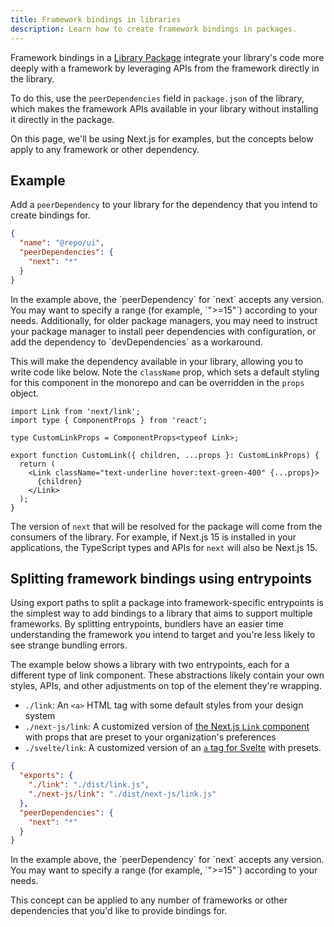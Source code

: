 ```yaml
---
title: Framework bindings in libraries
description: Learn how to create framework bindings in packages.
---
```



Framework bindings in a [Library Package](/repo/docs/core-concepts/package-types#library-packages) integrate your library's code more deeply with a framework by leveraging APIs from the framework directly in the library.

To do this, use the `peerDependencies` field in `package.json` of the library, which makes the framework APIs available in your library without installing it directly in the package.

<Callout type="good-to-know">
  On this page, we'll be using Next.js for examples, but the concepts below
  apply to any framework or other dependency.
</Callout>

## Example

Add a `peerDependency` to your library for the dependency that you intend to create bindings for.

```json title="./packages/ui/package.json"
{
  "name": "@repo/ui",
  "peerDependencies": {
    "next": "*"
  }
}
```

<Callout type="good-to-know">
  In the example above, the `peerDependency` for `next` accepts any version. You
  may want to specify a range (for example, `">=15"`) according to your needs.
  Additionally, for older package managers, you may need to instruct your
  package manager to install peer dependencies with configuration, or add the
  dependency to `devDependencies` as a workaround.
</Callout>

This will make the dependency available in your library, allowing you to write code like below. Note the `className` prop, which sets a default styling for this component in the monorepo and can be overridden in the `props` object.

```tsx title="./packages/ui/src/link.tsx"
import Link from 'next/link';
import type { ComponentProps } from 'react';

type CustomLinkProps = ComponentProps<typeof Link>;

export function CustomLink({ children, ...props }: CustomLinkProps) {
  return (
    <Link className="text-underline hover:text-green-400" {...props}>
      {children}
    </Link>
  );
}
```

The version of `next` that will be resolved for the package will come from the consumers of the library. For example, if Next.js 15 is installed in your applications, the TypeScript types and APIs for `next` will also be Next.js 15.

## Splitting framework bindings using entrypoints

Using export paths to split a package into framework-specific entrypoints is the simplest way to add bindings to a library that aims to support multiple frameworks. By splitting entrypoints, bundlers have an easier time understanding the framework you intend to target and you're less likely to see strange bundling errors.

The example below shows a library with two entrypoints, each for a different type of link component. These abstractions likely contain your own styles, APIs, and other adjustments on top of the element they're wrapping.

- `./link`: An `<a>` HTML tag with some default styles from your design system
- `./next-js/link`: A customized version of [the Next.js `Link` component](https://nextjs.org/docs/app/building-your-application/routing/linking-and-navigating#link-component) with props that are preset to your organization's preferences
- `./svelte/link`: A customized version of an [`a` tag for Svelte](https://svelte.dev/docs/kit/link-options) with presets.

```json title="./packages/ui/package.json"
{
  "exports": {
    "./link": "./dist/link.js",
    "./next-js/link": "./dist/next-js/link.js"
  },
  "peerDependencies": {
    "next": "*"
  }
}
```

<Callout type="good-to-know">
  In the example above, the `peerDependency` for `next` accepts any version. You
  may want to specify a range (for example, `">=15"`) according to your needs.
</Callout>

This concept can be applied to any number of frameworks or other dependencies that you'd like to provide bindings for.
